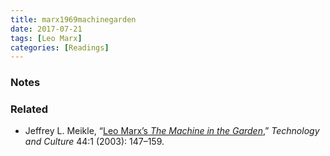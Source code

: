 ```yaml
---
title: marx1969machinegarden
date: 2017-07-21
tags: [Leo Marx]
categories: [Readings]
---
```


### Notes

### Related

- Jeffrey L. Meikle, "[Leo Marx's *The Machine in the Garden*][]," *Technology and Culture* 44:1 (2003): 147--159.

[Leo Marx's *The Machine in the Garden*]: https://muse.jhu.edu/journals/technology_and_culture/v044/44.1meikle.html
